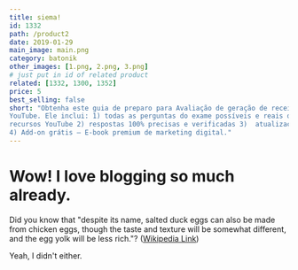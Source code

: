 ```yaml
---
title: siema!
id: 1332
path: /product2
date: 2019-01-29
main_image: main.png
category: batonik
other_images: [1.png, 2.png, 3.png]
# just put in id of related product
related: [1332, 1300, 1352] 
price: 5
best_selling: false
short: "Obtenha este guia de preparo para Avaliação de geração de receita com recursos  
YouTube. Ele inclui: 1) todas as perguntas do exame possíveis e reais de Avaliação de geração de receita com 
recursos YouTube 2) respostas 100% precisas e verificadas 3)  atualizações grátis para sempre 
4) Add-on grátis – E-book premium de marketing digital."
---
```


# Wow! I love blogging so much already.

Did you know that "despite its name, salted duck eggs can also be made from
chicken eggs, though the taste and texture will be somewhat different, and the
egg yolk will be less rich."?
([Wikipedia Link](https://en.wikipedia.org/wiki/Salted_duck_egg))

Yeah, I didn't either.
